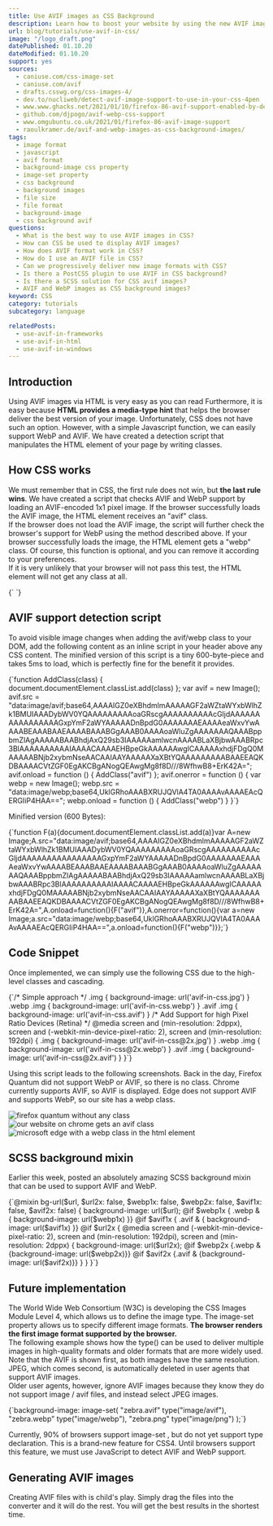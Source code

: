 ```yaml
---
title: Use AVIF images as CSS Background
description: Learn how to boost your website by using the new AVIF image format in the `background-images` of your CSS.
url: blog/tutorials/use-avif-in-css/
image: "/logo_draft.png"
datePublished: 01.10.20
dateModified: 01.10.20
support: yes
sources:
  - caniuse.com/css-image-set
  - caniuse.com/avif
  - drafts.csswg.org/css-images-4/
  - dev.to/nucliweb/detect-avif-image-support-to-use-in-your-css-4pen
  - www.www.ghacks.net/2021/01/10/firefox-86-avif-support-enabled-by-default/
  - github.com/djpogo/avif-webp-css-support
  - www.omgubuntu.co.uk/2021/01/firefox-86-avif-image-support
  - raoulkramer.de/avif-and-webp-images-as-css-background-images/
tags:
  - image format
  - javascript
  - avif format
  - background-image css property
  - image-set property
  - css background
  - background images
  - file size
  - file format
  - background-image
  - css background avif
questions:
  - What is the best way to use AVIF images in CSS?
  - How can CSS be used to display AVIF images?
  - How does AVIF format work in CSS?
  - How do I use an AVIF file in CSS?
  - Can we progressively deliver new image formats with CSS?
  - Is there a PostCSS plugin to use AVIF in CSS background?
  - Is there a SCSS solution for CSS avif images?
  - AVIF and WebP images as CSS background images?
keyword: CSS
category: tutorials
subcategory: language

relatedPosts:
  - use-avif-in-frameworks
  - use-avif-in-html
  - use-avif-in-windows
---
```


## Introduction

Using AVIF images via HTML is very easy as you can read <Link text="in this tutorial." link="/blog/tutorials/use-avif-in-html/" />
Furthermore, it is easy because **HTML provides a media-type hint** that helps the browser deliver the best version of your image. Unfortunately, CSS does not have such an option. However, with a simple Javascript function, we can easily support WebP and AVIF. We have created a detection script that manipulates the HTML element of your page by writing classes.

## How CSS works

We must remember that in CSS, the first rule does not win, but **the last rule wins**. We have created a script that checks AVIF and WebP support by loading an AVIF-encoded 1x1 pixel image. If the browser successfully loads the AVIF image, the HTML element receives an "avif" class.  
If the browser does not load the AVIF image, the script will further check the browser's support for WebP using the method described above. If your browser successfully loads the image, the HTML element gets a "webp" class. Of course, this function is optional, and you can remove it according to your preferences.  
If it is very unlikely that your browser will not pass this test, the HTML element will not get any class at all.

<Syntax language="html">
{`<html></html> <!-- no class at all, you have to use jpg (oh god)-->
<html class="webp"></html> <!-- you can use webp-->
<html class="avif"></html> <!-- you can use avif (heck yeah!)-->`}
</Syntax>

## AVIF support detection script

To avoid visible image changes when adding the avif/webp class to your DOM, add the following content as an inline script in your header above any CSS content. The minified version of this script is a tiny 600-byte-piece and takes 5ms to load, which is perfectly fine for the benefit it provides.

<Syntax language="javascript">
  {`function AddClass(class) { document.documentElement.classList.add(class) };
var avif = new Image();
avif.src = "data:image/avif;base64,AAAAIGZ0eXBhdmlmAAAAAGF2aWZtaWYxbWlhZk1BMUIAAADybWV0YQAAAAAAAAAoaGRscgAAAAAAAAAAcGljdAAAAAAAAAAAAAAAAGxpYmF2aWYAAAAADnBpdG0AAAAAAAEAAAAeaWxvYwAAAABEAAABAAEAAAABAAABGgAAAB0AAAAoaWluZgAAAAAAAQAAABppbmZlAgAAAAABAABhdjAxQ29sb3IAAAAAamlwcnAAAABLaXBjbwAAABRpc3BlAAAAAAAAAAIAAAACAAAAEHBpeGkAAAAAAwgICAAAAAxhdjFDgQ0MAAAAABNjb2xybmNseAACAAIAAYAAAAAXaXBtYQAAAAAAAAABAAEEAQKDBAAAACVtZGF0EgAKCBgANogQEAwgMg8f8D///8WfhwB8+ErK42A=";
avif.onload = function () { AddClass("avif") };
avif.onerror = function () {
  var webp = new Image();
  webp.src = "data:image/webp;base64,UklGRhoAAABXRUJQVlA4TA0AAAAvAAAAEAcQERGIiP4HAA==";
  webp.onload = function () { AddClass("webp") }
}`}
</Syntax>

Minified version (600 Bytes):

<Syntax language="javascript">
  {`function F(a){document.documentElement.classList.add(a)}var A=new Image;A.src="data:image/avif;base64,AAAAIGZ0eXBhdmlmAAAAAGF2aWZtaWYxbWlhZk1BMUIAAADybWV0YQAAAAAAAAAoaGRscgAAAAAAAAAAcGljdAAAAAAAAAAAAAAAAGxpYmF2aWYAAAAADnBpdG0AAAAAAAEAAAAeaWxvYwAAAABEAAABAAEAAAABAAABGgAAAB0AAAAoaWluZgAAAAAAAQAAABppbmZlAgAAAAABAABhdjAxQ29sb3IAAAAAamlwcnAAAABLaXBjbwAAABRpc3BlAAAAAAAAAAIAAAACAAAAEHBpeGkAAAAAAwgICAAAAAxhdjFDgQ0MAAAAABNjb2xybmNseAACAAIAAYAAAAAXaXBtYQAAAAAAAAABAAEEAQKDBAAAACVtZGF0EgAKCBgANogQEAwgMg8f8D///8WfhwB8+ErK42A=",A.onload=function(){F("avif")},A.onerror=function(){var a=new Image;a.src="data:image/webp;base64,UklGRhoAAABXRUJQVlA4TA0AAAAvAAAAEAcQERGIiP4HAA==",a.onload=function(){F("webp")}};`}
</Syntax>

## Code Snippet

Once implemented, we can simply use the following CSS due to the high-level classes and cascading.

<Syntax language="css">
  {`/* Simple approach */
.img { background-image: url('avif-in-css.jpg') }
.webp .img { background-image: url('avif-in-css.webp') }
.avif .img { background-image: url('avif-in-css.avif') }
/* Add Support for high Pixel Ratio Devices (Retina) */
@media
    screen and (min-resolution: 2dppx),
    screen and (-webkit-min-device-pixel-ratio: 2),
    screen and (min-resolution: 192dpi) {
    .img { background-image: url('avif-in-css@2x.jpg') }
    .webp .img { background-image: url('avif-in-css@2x.webp') }
    .avif .img { background-image: url('avif-in-css@2x.avif') }
}`}
</Syntax>

Using this script leads to the following screenshots. Back in the day, Firefox Quantum did not support WebP or AVIF, so there is no class. Chrome currently supports AVIF, so AVIF is displayed. Edge does not support AVIF and supports WebP, so our site has a webp class.

<Image url="css-firefox" alt="firefox quantum without any class" />
<Image url="css-chrome" alt="our website on chrome gets an avif class" />
<Image
  url="css-edge"
  alt="microsoft edge with a webp class in the html element"
/>

## SCSS background mixin

Earlier this week, <Link link="raoulkramer.de/avif-and-webp-images-as-css-background-images//" text="Raoul Kramer" ext />
posted an absolutely amazing SCSS background mixin that can be used to support AVIF and WebP.

<Syntax language="scss">
  {`@mixin bg-url($url, $url2x: false, $webp1x: false, $webp2x: false, $avif1x: false, $avif2x: false) {
  background-image: url($url);
  @if $webp1x { .webp & { background-image: url($webp1x) }}
  @if $avif1x { .avif & { background-image: url($avif1x) }}
  @if $url2x {
    @media
    screen and (-webkit-min-device-pixel-ratio: 2),
    screen and (min-resolution: 192dpi),
    screen and (min-resolution: 2dppx) {
      background-image: url($url2x);
      @if $webp2x {.webp & {background-image: url($webp2x)}}
      @if $avif2x {.avif & {background-image: url($avif2x)}}
    }
  }
}`}
</Syntax>

## Future implementation

The World Wide Web Consortium (W3C) is developing the CSS Images Module Level 4, which allows us to define the image type. The image-set property allows us to specify different image formats. **The browser renders the first image format supported by the browser.**  
The following example shows how the type() can be used to deliver multiple images in high-quality formats and older formats that are more widely used. Note that the AVIF is shown first, as both images have the same resolution. JPEG, which comes second, is automatically deleted in user agents that support AVIF images.  
Older user agents, however, ignore AVIF images because they know they do not support image / avif files, and instead select JPEG images.

<Syntax language="css">
  {`background-image:
  image-set(
    "zebra.avif" type("image/avif"),
    "zebra.webp" type("image/webp"),
    "zebra.png" type("image/png")
  );`}
</Syntax>

Currently, 90% of browsers support image-set , but do not yet support type declaration. This is a brand-new feature for CSS4\. Until browsers support this feature, we must use JavaScript to detect AVIF and WebP support.

## Generating AVIF images

Creating AVIF files with <Link text="avif.io" link="/" />
is child's play. Simply drag the files into the converter and it will do the rest. You will get the best results in the shortest time.
